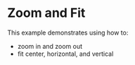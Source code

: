 
<Meta of={story} />

# Zoom and Fit

This example demonstrates using how to:
- zoom in and zoom out
- fit center, horizontal, and vertical

